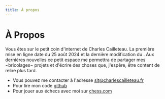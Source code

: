 ```yaml
---
title: À propos
---
```


# À Propos

Vous êtes sur le petit coin d'internet de Charles Cailleteau. La première mise en ligne date du 25 août 2024 et la dernière modification du <Now/>. Aux dernières nouvelles ce petit espace me permettra de partager mes ~bricolages~ projets et d'écrire des choses que, j'espère, être content de relire plus tard.

- Vous pouvez me contacter à l'adresse [slt@charlescailleteau.fr](mailto:slt@charlescailleteau.fr)
- Pour lire mon code [github](https://github.com/achtaitaipai)
- Pour jouer aux échecs avec moi sur [chess.com](https://www.chess.com/member/rattata-sauvage)